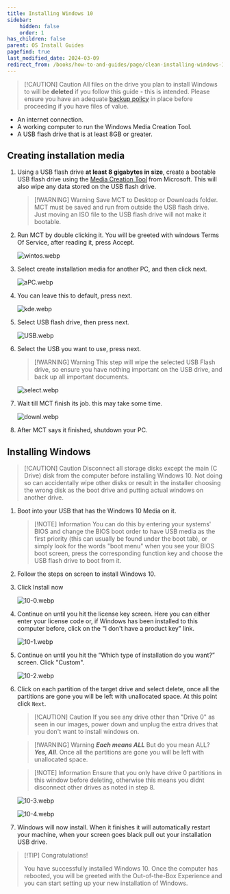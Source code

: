 ```yaml
---
title: Installing Windows 10
sidebar:
    hidden: false
    order: 1
has_children: false
parent: OS Install Guides
pagefind: true
last_modified_date: 2024-03-09
redirect_from: /books/how-to-and-guides/page/clean-installing-windows-10
---
```


> [!CAUTION] Caution
> All files on the drive you plan to install Windows to will be **deleted** if you follow this guide - this is intended. Please ensure you have an adequate [backup policy](/backups) in place before proceeding if you have files of value.

* An internet connection.
* A working computer to run the Windows Media Creation Tool.
* A USB flash drive that is at least 8GB or greater.

## Creating installation media

1. Using a USB flash drive **at least 8 gigabytes in size**, create a bootable USB flash drive using the [Media Creation Tool](https://www.microsoft.com/en-us/software-download/windows10) from Microsoft. This will also wipe any data stored on the USB flash drive.
   
    > [!WARNING] Warning
    > Save MCT to Desktop or Downloads folder. MCT must be saved and run from outside the USB flash drive. Just moving an ISO file to the USB flash drive will not make it bootable.

2. Run MCT by double clicking it. You will be greeted with windows Terms Of Service, after reading it, press Accept.

     ![wintos.webp](../../../assets/install-10/wintos.webp)

3. Select create installation media for another PC, and then click next.

     ![aPC.webp](../../../assets/install-10/aPC.webp)

4. You can leave this to default, press next.  

     ![kde.webp](../../../assets/install-10/kde.webp)

5. Select USB flash drive, then press next.

     ![USB.webp](../../../assets/install-10/USB.webp)

6. Select the USB you want to use, press next. 

    > [!WARNING] Warning
    > This step will wipe the selected USB Flash drive, so ensure you have nothing important on the USB drive, and back up all important documents.

     ![select.webp](../../../assets/install-10/select.webp)

7. Wait till MCT finish its job. this may take some time.

     ![downl.webp](../../../assets/install-10/downl.webp)

8. After MCT says it finished, shutdown your PC.

## Installing Windows

> [!CAUTION] Caution
> Disconnect all storage disks except the main (C Drive) disk from the computer before installing Windows 10. Not doing so can accidentally wipe other disks or result in the installer choosing the wrong disk as the boot drive and putting actual windows on another drive.

1. Boot into your USB that has the Windows 10 Media on it. 

    > [!NOTE] Information
    > You can do this by entering your systems' BIOS and change the BIOS boot order to have USB media as the first priority (this can usually be found under the boot tab), or simply look for the words "boot menu" when you see your BIOS boot screen, press the corresponding function key and choose the USB flash drive to boot from it.

2. Follow the steps on screen to install Windows 10.

3. Click Install now

     ![10-0.webp](../../../assets/install-10/10-0.webp)

4. Continue on until you hit the license key screen. Here you can either enter your license code or, if Windows has been installed to this computer before, click on the "I don't have a product key" link.

    ![10-1.webp](../../../assets/install-10/10-1.webp)

5. Continue on until you hit the “Which type of installation do you want?” screen. Click "Custom". 

    ![10-2.webp](../../../assets/install-10/10-2.webp)

6. Click on each partition of the target drive and select delete, once all the partitions are gone you will be left with unallocated space. At this point click `Next`.

    > [!CAUTION] Caution
    > If you see any drive other than "Drive 0" as seen in our images, power down and unplug the extra drives that you don't want to install windows on.

    > [!WARNING] Warning
    > ***Each means ALL*** But do you mean ALL? ***Yes, All***. Once all the partitions are gone you will be left with unallocated space.

    > [!NOTE] Information
    > Ensure that you only have drive 0 partitions in this window before deleting, otherwise this means you didnt disconnect other drives as noted in step 8.

    ![10-3.webp](../../../assets/install-10/10-3.webp)

    ![10-4.webp](../../../assets/install-10/10-4.webp)

    <DiskErrors />

7. Windows will now install. When it finishes it will automatically restart your machine, when your screen goes black pull out your installation USB drive.

> [!TIP] Congratulations!
>
> You have successfully installed Windows 10. Once the computer has rebooted, you will be greeted with the Out-of-the-Box Experience and you can start setting up your new installation of Windows. 
